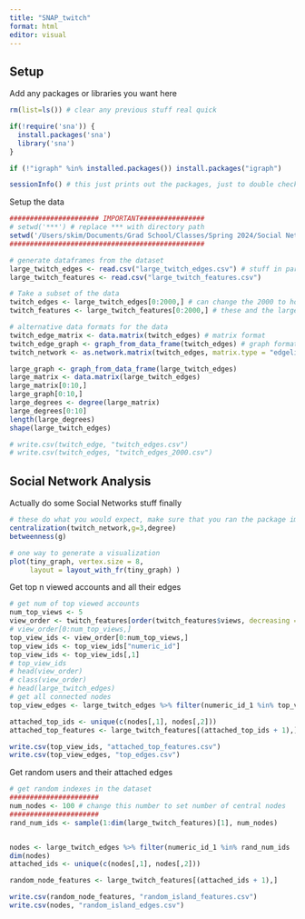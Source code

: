 ```yaml
---
title: "SNAP_twitch"
format: html
editor: visual
---
```


## Setup

Add any packages or libraries you want here
```r
rm(list=ls()) # clear any previous stuff real quick

if(!require('sna')) {
  install.packages('sna')
  library('sna')
}

if (!"igraph" %in% installed.packages()) install.packages("igraph")

sessionInfo() # this just prints out the packages, just to double check that the imports worked as expected
```

Setup the data

```r
###################### IMPORTANT################
# setwd('***') # replace *** with directory path
setwd('/Users/skim/Documents/Grad School/Classes/Spring 2024/Social Networks/SNAP/SNAP')
################################################

# generate dataframes from the dataset
large_twitch_edges <- read.csv("large_twitch_edges.csv") # stuff in parentheses needs to match the file name of the dataset
large_twitch_features <- read.csv("large_twitch_features.csv")

# Take a subset of the data
twitch_edges <- large_twitch_edges[0:2000,] # can change the 2000 to however many rows you want
twitch_features <- large_twitch_features[0:2000,] # these and the large versions above are "dataframes", whatever those are

# alternative data formats for the data
twitch_edge_matrix <- data.matrix(twitch_edges) # matrix format
twitch_edge_graph <- graph_from_data_frame(twitch_edges) # graph format
twitch_network <- as.network.matrix(twitch_edges, matrix.type = "edgelist") # generates a network
```
```r
large_graph <- graph_from_data_frame(large_twitch_edges)
large_matrix <- data.matrix(large_twitch_edges)
large_matrix[0:10,]
large_graph[0:10,]
large_degrees <- degree(large_matrix)
large_degrees[0:10]
length(large_degrees)
shape(large_twitch_edges)

# write.csv(twitch_edge, "twitch_edges.csv")
# write.csv(twitch_edges, "twitch_edges_2000.csv")
```

## Social Network Analysis
Actually do some Social Networks stuff finally

```r
# these do what you would expect, make sure that you ran the package importing chunk first
centralization(twitch_network,g=3,degree)
betweenness(g)

# one way to generate a visualization
plot(tiny_graph, vertex.size = 8, 
     layout = layout_with_fr(tiny_graph) )
```

Get top n viewed accounts and all their edges
```r
# get num of top viewed accounts
num_top_views <- 5
view_order <- twitch_features[order(twitch_features$views, decreasing = TRUE),]
# view_order[0:num_top_views,]
top_view_ids <- view_order[0:num_top_views,]
top_view_ids <- top_view_ids["numeric_id"]
top_view_ids <- top_view_ids[,1]
# top_view_ids
# head(view_order)
# class(view_order)
# head(large_twitch_edges)
# get all connected nodes 
top_view_edges <- large_twitch_edges %>% filter(numeric_id_1 %in% top_view_ids | numeric_id_2 %in% top_view_ids)

attached_top_ids <- unique(c(nodes[,1], nodes[,2]))
attached_top_features <- large_twitch_features[(attached_top_ids + 1),] # all the rows of nodes attached to the top viewers

write.csv(top_view_ids, "attached_top_features.csv")
write.csv(top_view_edges, "top_edges.csv")
```

Get random users and their attached edges 
```r
# get random indexes in the dataset
######################
num_nodes <- 100 # change this number to set number of central nodes
######################
rand_num_ids <- sample(1:dim(large_twitch_features)[1], num_nodes)


nodes <- large_twitch_edges %>% filter(numeric_id_1 %in% rand_num_ids | numeric_id_2 %in% rand_num_ids)
dim(nodes)
attached_ids <- unique(c(nodes[,1], nodes[,2]))

random_node_features <- large_twitch_features[(attached_ids + 1),]

write.csv(random_node_features, "random_island_features.csv")
write.csv(nodes, "random_island_edges.csv")
```







